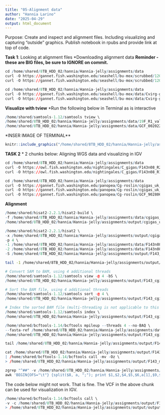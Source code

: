 ```yaml
---
title: "05-Alignment data"
author: "Hannia Larino"
date: "2025-04-29"
output: html_document
---
```

Purpose: Create and inspect and alignment files. Including visualizing and capturing “outside” graphics. Publish notebook in rpubs and provide link at top of code.

**Task 1**: Looking at alignment files
*Downloading alignment data 
**Reminder - these are BIG files, be sure to IGNORE on commit.**


```r

cd /home/shared/8TB_HDD_02/hannia/Hannia-jelly/assignments/data
curl -O https://gannet.fish.washington.edu/seashell/bu-mox/scrubbed/120321-cvBS/19F_R1_val_1_bismark_bt2_pe.deduplicated.sorted.bam
curl -O https://gannet.fish.washington.edu/seashell/bu-mox/scrubbed/120321-cvBS/19F_R1_val_1_bismark_bt2_pe.deduplicated.sorted.bam.bai
```

```r
cd /home/shared/8TB_HDD_02/hannia/Hannia-jelly/assignments/data
curl -O https://gannet.fish.washington.edu/seashell/bu-mox/data/Cvirg-genome/GCF_002022765.2_C_virginica-3.0_genomic.fa
curl -O https://gannet.fish.washington.edu/seashell/bu-mox/data/Cvirg-genome/GCF_002022765.2_C_virginica-3.0_genomic.fa.fai
```


**Visualize with tview**
*Run the following below in Terminal as is interactive

```r
/home/shared/samtools-1.12/samtools tview \
/home/shared/8TB_HDD_02/hannia/Hannia-jelly/assignments/data/19F_R1_val_1_bismark_bt2_pe.deduplicated.sorted.bam \
/home/shared/8TB_HDD_02/hannia/Hannia-jelly/assignments/data/GCF_002022765.2_C_virginica-3.0_genomic.fa
```



*INSER IMAGE OF TERMINAL**

```r
knitr::include_graphics("/home/shared/8TB_HDD_02/hannia/Hannia-jelly/assignments/tview results.png")
```


**TASK 2**
* 2 chunks below: Aligning WGS data and visualizing in IGV


```r
cd /home/shared/8TB_HDD_02/hannia/Hannia-jelly/assignments/data
curl -O https://owl.fish.washington.edu/nightingales/C_gigas/F143n08_R2_001.fastq.gz
curl -O https://owl.fish.washington.edu/nightingales/C_gigas/F143n08_R1_001.fastq.gz
```

```r
cd /home/shared/8TB_HDD_02/hannia/Hannia-jelly/assignments/data
curl -O https://gannet.fish.washington.edu/panopea/Cg-roslin/cgigas_uk_roslin_v1_genomic-mito.fa
curl -O https://gannet.fish.washington.edu/panopea/Cg-roslin/cgigas_uk_roslin_v1_genomic-mito.fa.fai
curl -O https://gannet.fish.washington.edu/panopea/Cg-roslin/GCF_902806645.1_cgigas_uk_roslin_v1_genomic-mito.gtf
```
**Alignment**

```r
/home/shared/hisat2-2.2.1/hisat2-build \
-f /home/shared/8TB_HDD_02/hannia/Hannia-jelly/assignments/data/cgigas_uk_roslin_v1_genomic-mito.fa \
/home/shared/8TB_HDD_02/hannia/Hannia-jelly/assignments/output/cgigas_uk_roslin_v1_genomic-mito.index
```

```r
/home/shared/hisat2-2.2.1/hisat2 \
-x /home/shared/8TB_HDD_02/hannia/Hannia-jelly/assignments/output/cgigas_uk_roslin_v1_genomic-mito.index \
-p 4 \
-1 /home/shared/8TB_HDD_02/hannia/Hannia-jelly/assignments/data/F143n08_R1_001.fastq.gz \
-2 /home/shared/8TB_HDD_02/hannia/Hannia-jelly/assignments/data/F143n08_R2_001.fastq.gz \
-S /home/shared/8TB_HDD_02/hannia/Hannia-jelly/assignments/output/F143_cgigas.sam
```


```bash
tail -1 /home/shared/8TB_HDD_02/hannia/Hannia-jelly/assignments/output/F143_cgigas.sam
```

```r
# Convert SAM to BAM, using 4 additional threads
/home/shared/samtools-1.12/samtools view -@ 4 -bS \
/home/shared/8TB_HDD_02/hannia/Hannia-jelly/assignments/output/F143_cgigas.sam > /home/shared/8TB_HDD_02/hannia/Hannia-jelly/assignments/output/F143_cgigas.bam
```

```r
# Sort the BAM file, using 4 additional threads
/home/shared/samtools-1.12/samtools sort -@ 4 \
/home/shared/8TB_HDD_02/hannia/Hannia-jelly/assignments/output/F143_cgigas.bam -o /home/shared/8TB_HDD_02/hannia/Hannia-jelly/assignments/output/F143_cgigas_sorted.bam

# Index the sorted BAM file (multi-threading is not applicable to this operation)
/home/shared/samtools-1.12/samtools index \
/home/shared/8TB_HDD_02/hannia/Hannia-jelly/assignments/output/F143_cgigas_sorted.bam
```




```r
/home/shared/bcftools-1.14/bcftools mpileup --threads 4 --no-BAQ \
--fasta-ref /home/shared/8TB_HDD_02/hannia/Hannia-jelly/assignments/data/cgigas_uk_roslin_v1_genomic-mito.fa \
/home/shared/8TB_HDD_02/hannia/Hannia-jelly/assignments/output/F143_cgigas_sorted.bam > /home/shared/8TB_HDD_02/hannia/Hannia-jelly/assignments/output/F143_mpileup_output.txt
```

```r
tail /home/shared/8TB_HDD_02/hannia/Hannia-jelly/assignments/output/F143_mpileup_output.txt
```

```r
cat /home/shared/8TB_HDD_02/hannia/Hannia-jelly/assignments/output/F143_mpileup_output.txt \
| /home/shared/bcftools-1.14/bcftools call -mv -Oz \
> /home/shared/8TB_HDD_02/hannia/Hannia-jelly/assignments/output/F143_mpile.vcf.gz
```


```r
zgrep "^##" -v /home/shared/8TB_HDD_02/hannia/Hannia-jelly/assignments/output/F143_mpile.vcf.gz | \
awk 'BEGIN{OFS="\t"} {split($8, a, ";"); print $1,$2,$4,$5,$6,a[1],$9,$10}' | head

```


The code below might not work. That is fine. The VCF in the above chunk can be used for visualization in IGV.

```r
/home/shared/bcftools-1.14/bcftools call \
-v -c /home/shared/8TB_HDD_02/hannia/Hannia-jelly/assignments/output/F143_mpile.vcf.gz \
> /home/shared/8TB_HDD_02/hannia/Hannia-jelly/assignments/output/output/F143_mpile_calls.vcf
```



